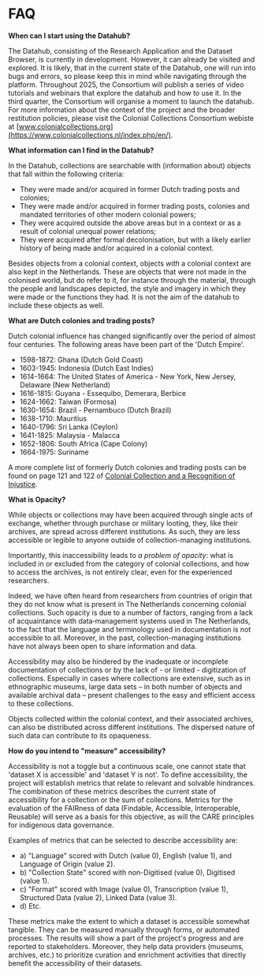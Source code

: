 # FAQ

**When can I start using the Datahub?**

The Datahub, consisting of the Research Application and the Dataset Browser, is currently in development. However, it can already be visited and explored. It is likely, that in the current state of the Datahub, one will run into bugs and errors, so please keep this in mind while navigating through the platform. Throughout 2025, the Consortium will publish a series of video tutorials and webinars that explore the datahub and how to use it. In the third quarter, the Consortium will organise a moment to launch the datahub. For more information about the context of the project and the broader restitution policies, please visit the Colonial Collections Consortium webiste at [www.colonialcollections.org](https://www.colonialcollections.nl/index.php/en/).

**What information can I find in the Datahub?**

In the Datahub, collections are searchable with (information about) objects that fall within the following criteria:

- They were made and/or acquired in former Dutch trading posts and colonies;  
- They were made and/or acquired in former trading posts, colonies and mandated territories of other modern colonial powers;  
- They were acquired outside the above areas but in a context or as a result of colonial unequal power relations;  
- They were acquired after formal decolonisation, but with a likely earlier history of being made and/or acquired in a colonial context.

Besides objects from a colonial context, objects *with* a colonial context are also kept in the Netherlands. These are objects that were not made in the colonised world, but do refer to it, for instance through the material, through the people and landscapes depicted, the style and imagery in which they were made or the functions they had. It is not the aim of the datahub to include these objects as well.

**What are Dutch colonies and trading posts?**

Dutch colonial influence has changed significantly over the period of almost four centuries. The following areas have been part of the 'Dutch Empire'.

- 1598-1872: Ghana (Dutch Gold Coast)
- 1603-1945: Indonesia (Dutch East Indies)
- 1614-1664: The United States of America - New York, New Jersey, Delaware (New Netherland)
- 1616-1815: Guyana - Essequibo, Demerara, Berbice
- 1624-1662: Taiwan (Formosa)
- 1630-1654: Brazil - Pernambuco (Dutch Brazil)
- 1638-1710: Mauritius
- 1640-1796: Sri Lanka (Ceylon)
- 1641-1825: Malaysia - Malacca
- 1652-1806: South Africa (Cape Colony)
- 1664-1975: Suriname

A more complete list of formerly Dutch colonies and trading posts can be found on page 121 and 122 of [Colonial Collection and a Recognition of Injustice](https://www.raadvoorcultuur.nl/binaries/raadvoorcultuur/documenten/adviezen/2021/01/22/colonial-collection-and-a-recognition-of-injustice/Colonial+Collection+a+Recognition+of+Injustice.pdf).

**What is Opacity?**

While objects or collections may have been acquired through single acts of exchange, whether through purchase or military looting, they, like their archives, are spread across different institutions. As such, they are less accessible or legible to anyone outside of collection-managing institutions.

Importantly, this inaccessibility leads to _a problem of opacity_: what is included in or excluded from the category of colonial collections, and how to access the archives, is not entirely clear, even for the experienced researchers.

Indeed, we have often heard from researchers from countries of origin that they do not know what is present in The Netherlands concerning colonial collections. Such opacity is due to a number of factors, ranging from a lack of acquaintance with data‐management systems used in The Netherlands, to the fact that the language and terminology used in documentation is not accessible to all. Moreover, in the past, collection-managing institutions have not always been open to share information and data.

Accessibility may also be hindered by the inadequate or incomplete documentation of collections or by the lack of - or limited - digitization of collections. Especially in cases where collections are extensive, such as in ethnographic museums, large data sets – in both number of objects and available archival data – present challenges to the easy and efficient access to these collections.

Objects collected within the colonial context, and their associated archives, can also be distributed across different institutions. The dispersed nature of such data can contribute to its opaqueness.

**How do you intend to "measure" accessibility?**

Accessibility is not a toggle but a continuous scale, one cannot state that 'dataset X is accessible' and 'dataset Y is not'. To define accessibility, the project will establish metrics that relate to relevant and solvable hindrances. The combination of these metrics describes the current state of accessibility for a collection or the sum of collections. Metrics for the evaluation of the FAIRness of data (Findable, Accessible, Interoperable, Reusable) will serve as a basis for this objective, as will the CARE principles for indigenous data governance.

Examples of metrics that can be selected to describe accessibility are:

- a) "Language" scored with Dutch (value 0), English (value 1), and Language of Origin (value 2).
- b) "Collection State" scored with non-Digitised (value 0), Digitised (value 1).
- c) "Format" scored with Image (value 0), Transcription (value 1), Structured Data
 (value 2), Linked Data (value 3).
- d) Etc.

These metrics make the extent to which a dataset is accessible somewhat tangible. They can be measured manually through forms, or automated processes. The results will show a part of the project's progress and are reported to stakeholders. Moreover, they help data providers (museums, archives, etc.) to prioritize curation and enrichment activities that directly benefit the accessibility of their datasets.
